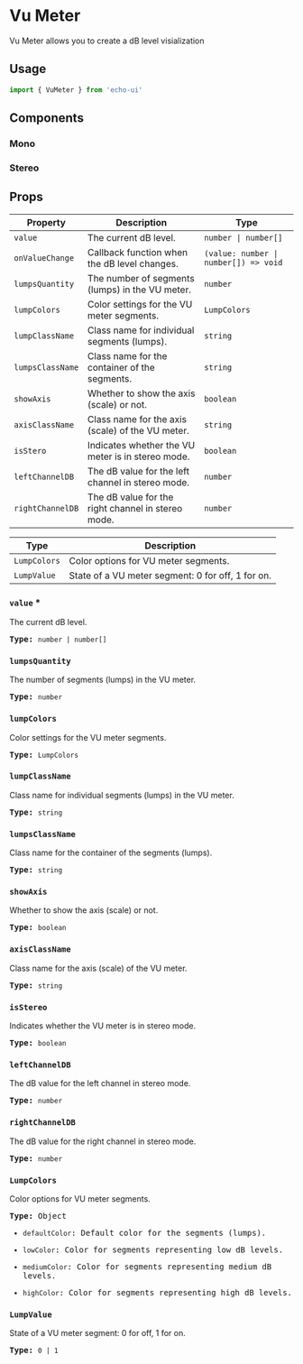 

# Vu Meter

Vu Meter allows you to create a dB level visialization
 
## Usage

```js
import { VuMeter } from 'echo-ui'
```

## Components


### Mono
<VuMeterMonoComponent />


### Stereo

<VuMeterStereoComponent />

## Props

| Property          | Description                                         | Type                         |
| ----------------- | --------------------------------------------------- | ---------------------------- |
| `value`           | The current dB level.                               | `number \| number[]`            |
| `onValueChange`   | Callback function when the dB level changes.        | `(value: number \| number[]) => void` |
| `lumpsQuantity`   | The number of segments (lumps) in the VU meter.     | `number`                     |
| `lumpColors`      | Color settings for the VU meter segments.           | `LumpColors`                 |
| `lumpClassName`   | Class name for individual segments (lumps).         | `string`                     |
| `lumpsClassName`  | Class name for the container of the segments.       | `string`                     |
| `showAxis`        | Whether to show the axis (scale) or not.            | `boolean`                    |
| `axisClassName`   | Class name for the axis (scale) of the VU meter.    | `string`                     |
| `isStero`         | Indicates whether the VU meter is in stereo mode.   | `boolean`                    |
| `leftChannelDB`   | The dB value for the left channel in stereo mode.   | `number`                     |
| `rightChannelDB`  | The dB value for the right channel in stereo mode.  | `number`                     |

| Type              | Description                                         |
| ----------------- | --------------------------------------------------- |
| `LumpColors`      | Color options for VU meter segments.               |
| `LumpValue`       | State of a VU meter segment: 0 for off, 1 for on.  |


### `value` \*

<p className="muted"> The current dB level. </p>

<samp className="muted">**Type:** `number | number[]`</samp>

### `lumpsQuantity`

<p className="muted"> The number of segments (lumps) in the VU meter. </p>

<samp className="muted">**Type:** `number`</samp>

### `lumpColors`

<p className="muted"> Color settings for the VU meter segments. </p>

<samp>**Type:** `LumpColors`</samp>

### `lumpClassName`

<p className="muted"> Class name for individual segments (lumps) in the VU meter. </p>

<samp className="muted">**Type:** `string`</samp>

### `lumpsClassName`

<p className="muted"> Class name for the container of the segments (lumps). </p>

<samp className="muted">**Type:** `string`</samp>

### `showAxis`

<p className="muted"> Whether to show the axis (scale) or not. </p>

<samp className="muted">**Type:** `boolean`</samp>

### `axisClassName`

<p className="muted"> Class name for the axis (scale) of the VU meter. </p>

<samp className="muted">**Type:** `string`</samp>

### `isStereo`

<p className="muted"> Indicates whether the VU meter is in stereo mode. </p>

<samp className="muted">**Type:** `boolean`</samp>

### `leftChannelDB`

<p className="muted"> The dB value for the left channel in stereo mode. </p>

<samp className="muted">**Type:** `number`</samp>

### `rightChannelDB`

<p className="muted"> The dB value for the right channel in stereo mode. </p>

<samp className="muted">**Type:** `number`</samp>

### `LumpColors`

<p className="muted"> Color options for VU meter segments. </p>

<samp className="muted">

**Type:** Object

- `defaultColor`: Default color for the segments (lumps).

- `lowColor`: Color for segments representing low dB levels.

- `mediumColor`: Color for segments representing medium dB levels.

- `highColor`: Color for segments representing high dB levels.

</samp>

### `LumpValue`

<p className="muted"> State of a VU meter segment: 0 for off, 1 for on. </p>

<samp className="muted">**Type:** `0 | 1` </samp>
